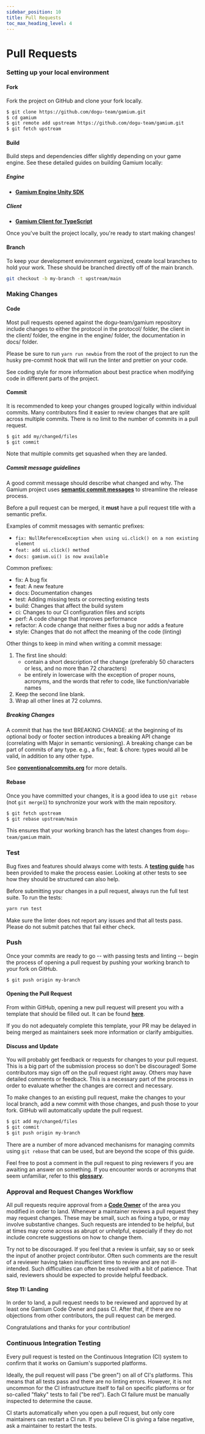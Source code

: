 ```yaml
---
sidebar_position: 10
title: Pull Requests
toc_max_heading_level: 4
---
```


# Pull Requests

### Setting up your local environment

#### Fork

Fork the project on GitHub and clone your fork locally.

```sh
$ git clone https://github.com/dogu-team/gamium.git
$ cd gamium
$ git remote add upstream https://github.com/dogu-team/gamium.git
$ git fetch upstream
```

#### Build

Build steps and dependencies differ slightly depending on your game engine. See these detailed guides on building Gamium locally:

##### Engine

- [**Gamium Engine Unity SDK**](./engine-development/unity)

##### Client

- [**Gamium Client for TypeScript**](./client-development/typescript)

Once you've built the project locally, you're ready to start making changes!

#### Branch

To keep your development environment organized, create local branches to hold your work. These should be branched directly off of the main branch.

```sh
git checkout -b my-branch -t upstream/main
```

### Making Changes

#### Code

Most pull requests opened against the dogu-team/gamium repository include changes to either the protocol in the protocol/ folder, the client in the client/ folder, the engine in the engine/ folder, the documentation in docs/ folder.

Please be sure to run `yarn run newbie` from the root of the project to run the husky pre-commit hook that will run the linter and prettier on your code.

See coding style for more information about best practice when modifying code in different parts of the project.

#### Commit

It is recommended to keep your changes grouped logically within individual commits. Many contributors find it easier to review changes that are split across multiple commits. There is no limit to the number of commits in a pull request.

```sh
$ git add my/changed/files
$ git commit
```

Note that multiple commits get squashed when they are landed.

##### Commit message guidelines

A good commit message should describe what changed and why. The Gamium project uses [**semantic commit messages**](https://conventionalcommits.org/) to streamline the release process.

Before a pull request can be merged, it **must** have a pull request title with a semantic prefix.

Examples of commit messages with semantic prefixes:

- `fix: NullReferenceException when using ui.click() on a non existing element`
- `feat: add ui.click() method`
- `docs: gamium.ui() is now available`

Common prefixes:

- fix: A bug fix
- feat: A new feature
- docs: Documentation changes
- test: Adding missing tests or correcting existing tests
- build: Changes that affect the build system
- ci: Changes to our CI configuration files and scripts
- perf: A code change that improves performance
- refactor: A code change that neither fixes a bug nor adds a feature
- style: Changes that do not affect the meaning of the code (linting)

Other things to keep in mind when writing a commit message:

1. The first line should:
   - contain a short description of the change (preferably 50 characters or less, and no more than 72 characters)
   - be entirely in lowercase with the exception of proper nouns, acronyms, and the words that refer to code, like function/variable names
2. Keep the second line blank.
3. Wrap all other lines at 72 columns.

##### Breaking Changes

A commit that has the text BREAKING CHANGE: at the beginning of its optional body or footer section introduces a breaking API change (correlating with Major in semantic versioning). A breaking change can be part of commits of any type. e.g., a fix:, feat: & chore: types would all be valid, in addition to any other type.

See [**conventionalcommits.org**](https://conventionalcommits.org/) for more details.

#### Rebase

Once you have committed your changes, it is a good idea to use `git rebase` (not `git merge1`) to synchronize your work with the main repository.

```sh
$ git fetch upstream
$ git rebase upstream/main
```

This ensures that your working branch has the latest changes from `dogu-team/gamium` main.

### Test

Bug fixes and features should always come with tests. A [**testing guide**](./testing) has been provided to make the process easier. Looking at other tests to see how they should be structured can also help.

Before submitting your changes in a pull request, always run the full test suite. To run the tests:

```sh
yarn run test
```

Make sure the linter does not report any issues and that all tests pass. Please do not submit patches that fail either check.

### Push

Once your commits are ready to go -- with passing tests and linting -- begin the process of opening a pull request by pushing your working branch to your fork on GitHub.

```sh
$ git push origin my-branch
```

#### Opening the Pull Request

From within GitHub, opening a new pull request will present you with a template that should be filled out. It can be found [**here**](https://github.com/dogu-team/gamium/blob/main/.github/PULL_REQUEST_TEMPLATE.md).

If you do not adequately complete this template, your PR may be delayed in being merged as maintainers seek more information or clarify ambiguities.

#### Discuss and Update

You will probably get feedback or requests for changes to your pull request. This is a big part of the submission process so don't be discouraged! Some contributors may sign off on the pull request right away. Others may have detailed comments or feedback. This is a necessary part of the process in order to evaluate whether the changes are correct and necessary.

To make changes to an existing pull request, make the changes to your local branch, add a new commit with those changes, and push those to your fork. GitHub will automatically update the pull request.

```sh
$ git add my/changed/files
$ git commit
$ git push origin my-branch
```

There are a number of more advanced mechanisms for managing commits using `git rebase` that can be used, but are beyond the scope of this guide.

Feel free to post a comment in the pull request to ping reviewers if you are awaiting an answer on something. If you encounter words or acronyms that seem unfamiliar, refer to this [**glossary**](https://chromium.googlesource.com/chromiumos/docs/+/HEAD/glossary.md).

### Approval and Request Changes Workflow

All pull requests require approval from a [**Code Owner**](https://github.com/dogu-team/gamium/blob/main/.github/CODEOWNERS) of the area you modified in order to land. Whenever a maintainer reviews a pull request they may request changes. These may be small, such as fixing a typo, or may involve substantive changes. Such requests are intended to be helpful, but at times may come across as abrupt or unhelpful, especially if they do not include concrete suggestions on how to change them.

Try not to be discouraged. If you feel that a review is unfair, say so or seek the input of another project contributor. Often such comments are the result of a reviewer having taken insufficient time to review and are not ill-intended. Such difficulties can often be resolved with a bit of patience. That said, reviewers should be expected to provide helpful feedback.

#### Step 11: Landing

In order to land, a pull request needs to be reviewed and approved by at least one Gamium Code Owner and pass CI. After that, if there are no objections from other contributors, the pull request can be merged.

Congratulations and thanks for your contribution!

### Continuous Integration Testing

Every pull request is tested on the Continuous Integration (CI) system to confirm that it works on Gamium's supported platforms.

Ideally, the pull request will pass ("be green") on all of CI's platforms. This means that all tests pass and there are no linting errors. However, it is not uncommon for the CI infrastructure itself to fail on specific platforms or for so-called "flaky" tests to fail ("be red"). Each CI failure must be manually inspected to determine the cause.

CI starts automatically when you open a pull request, but only core maintainers can restart a CI run. If you believe CI is giving a false negative, ask a maintainer to restart the tests.
